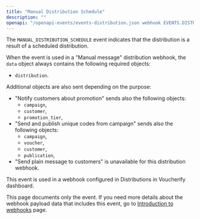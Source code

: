 ```yaml
---
title: "Manual Distribution Schedule"
description: ""
openapi: "/openapi-events/events-distribution.json webhook EVENTS.DISTRIBUTION.MANUAL_DISTRIBUTION_SCHEDULE"
---
```


The `MANUAL_DISTRIBUTION_SCHEDULE` event indicates that the distribution is a result of a scheduled distribution.

When the event is used in a "Manual message" distribution webhook, the `data` object always contains the following required objects:
- `distribution`.

Additional objects are also sent depending on the purpose:
- "Notify customers about promotion" sends also the following objects:
  - `campaign`,
  - `customer`,
  - `promotion_tier`,
- "Send and publish unique codes from campaign" sends also  the following objects:
  - `campaign`,
  - `voucher`,
  - `customer`,
  - `publication`,
- "Send plain message to customers" is unavailable for this distribution webhook.

This event is used in a webhook configured in Distributions in Voucherify dashboard.

<Note>This page documents only the event. If you need more details about the webhook payload data that includes this event, go to [Introduction to webhooks](/api-reference/introduction-to-webhooks "Introduction to webhooks v2024-01-01") page.</Note>